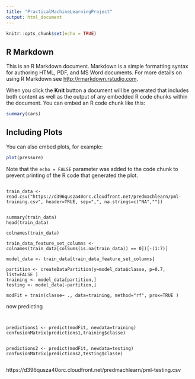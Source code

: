 ```yaml
---
title: "PracticalMachineLearningProject"
output: html_document
---
```


```r
knitr::opts_chunk$set(echo = TRUE)
```

## R Markdown

This is an R Markdown document. Markdown is a simple formatting syntax for authoring HTML, PDF, and MS Word documents. For more details on using R Markdown see <http://rmarkdown.rstudio.com>.

When you click the **Knit** button a document will be generated that includes both content as well as the output of any embedded R code chunks within the document. You can embed an R code chunk like this:

```r
summary(cars)
```

## Including Plots

You can also embed plots, for example:

```r
plot(pressure)
```

Note that the `echo = FALSE` parameter was added to the code chunk to prevent printing of the R code that generated the plot.

```{}

train_data <- read.csv("https://d396qusza40orc.cloudfront.net/predmachlearn/pml-training.csv", header=TRUE, sep=",", na.strings=c("NA",""))


summary(train_data)
head(train_data)

colnames(train_data)

train_data_feature_set_columns <- colnames(train_data[colSums(is.na(train_data)) == 0])[-(1:7)]

model_data <- train_data[train_data_feature_set_columns]

partition <- createDataPartition(y=model_data$classe, p=0.7, list=FALSE )
training <- model_data[partition,]
testing <- model_data[-partition,]

modFit = train(classe~ ., data=training, method="rf", prox=TRUE )

```

now predicting

```{}


predictions1 <- predict(modFit, newdata=training)
confusionMatrix(predictions1,training$classe)


predictions2 <- predict(modFit, newdata=testing)
confusionMatrix(predictions2,testing$classe)


```





https://d396qusza40orc.cloudfront.net/predmachlearn/pml-testing.csv



